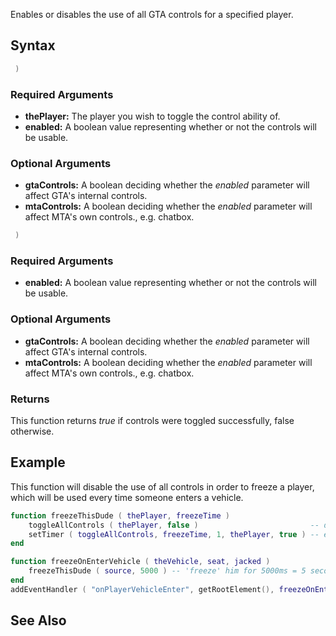 
{{Server client function}}
Enables or disables the use of all GTA controls for a specified player.

==Syntax== 
<section name="Server" class="server" show="true">
<syntaxhighlight lang="lua"> ) </syntaxhighlight> 

===Required Arguments=== 
*'''thePlayer:''' The player you wish to toggle the control ability of.
*'''enabled:''' A boolean value representing whether or not the controls will be usable.

===Optional Arguments===
{{OptionalArg}}
*'''gtaControls:''' A boolean deciding whether the ''enabled'' parameter will affect GTA's internal controls.
*'''mtaControls:''' A boolean deciding whether the ''enabled'' parameter will affect MTA's own controls., e.g. chatbox.
</section>
<section name="Client" class="client" show="true">
<syntaxhighlight lang="lua"> ) </syntaxhighlight> 

===Required Arguments===
*'''enabled:''' A boolean value representing whether or not the controls will be usable.

===Optional Arguments===
{{OptionalArg}}
*'''gtaControls:''' A boolean deciding whether the ''enabled'' parameter will affect GTA's internal controls.
*'''mtaControls:''' A boolean deciding whether the ''enabled'' parameter will affect MTA's own controls., e.g. chatbox.
</section>

===Returns===
This function returns ''true'' if controls were toggled successfully, false otherwise.

==Example==  
<section name="Server" class="server" show="true">
This function will disable the use of all controls in order to freeze a player, which will be used every time someone enters a vehicle.
<syntaxhighlight lang="lua">
function freezeThisDude ( thePlayer, freezeTime )
    toggleAllControls ( thePlayer, false )                         -- disable this player's controls
    setTimer ( toggleAllControls, freezeTime, 1, thePlayer, true ) -- enable this player's controls after the specified time
end

function freezeOnEnterVehicle ( theVehicle, seat, jacked )
    freezeThisDude ( source, 5000 ) -- 'freeze' him for 5000ms = 5 seconds
end
addEventHandler ( "onPlayerVehicleEnter", getRootElement(), freezeOnEnterVehicle )
</syntaxhighlight>
</section>

==See Also==
{{Input functions}}